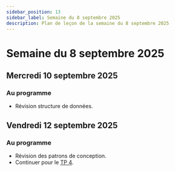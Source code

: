 ```yaml
---
sidebar_position: 13
sidebar_label: Semaine du 8 septembre 2025
description: Plan de leçon de la semaine du 8 septembre 2025
---
```


# Semaine du 8 septembre 2025

## Mercredi 10 septembre 2025

### Au programme

- Révision structure de données.

## Vendredi 12 septembre 2025

### Au programme

- Révision des patrons de conception.
- Continuer pour le [TP 4](../evaluations/travail_pratique_4.mdx).